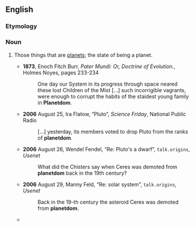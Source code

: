 ==English==

===Etymology===
{{suffix|en|planet|dom}}

===Noun===
{{en-noun|-}}

# {{lb|en|uncommon}} Those things that are [[planet]]s; the state of being a planet.
#* '''1873''', Enoch Fitch Burr, ''Pater Mundi: Or, Doctrine of Evolution.'', Holmes Noyes, pages 233-234
#*: One day our System in its progress through space neared these lost Children of the Mist [...] such incorrigible vagrants, were enough to corrupt the habits of the staidest young family in '''Planetdom'''.
#* '''2006''' August 25, Ira Flatow, “Pluto”, ''Science Friday'', National Public Radio
#*: [...] yesterday, its members voted to drop Pluto from the ranks of '''planetdom'''.
#* '''2006''' August 26, Wendel Fendel, “Re: Pluto's a dwarf”, <tt>talk.origins</tt>, ''Usenet''
#*: What did the Chisters say when Ceres was demoted from '''planetdom''' back in the 19th century?
#* '''2006''' August 29, Manny Feld, “Re: solar system”, <tt>talk.origins</tt>, ''Usenet''
#*: Back in the 19-th century the asteroid Ceres was demoted from '''planetdom'''.
#* {{seeMoreCites|lang=en}}